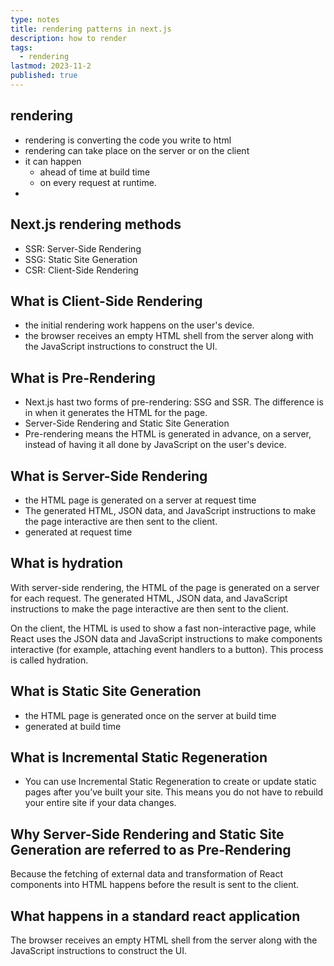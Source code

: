 ```yaml
---
type: notes
title: rendering patterns in next.js
description: how to render
tags:
  - rendering
lastmod: 2023-11-2
published: true
---
```


## rendering

- rendering is converting the code you write to html
- rendering can take place on the server or on the client
- it can happen
  - ahead of time at build time
  - on every request at runtime.
-

## Next.js rendering methods

- SSR: Server-Side Rendering
- SSG: Static Site Generation
- CSR: Client-Side Rendering

## What is Client-Side Rendering

- the initial rendering work happens on the user's device.
- the browser receives an empty HTML shell from the server along with the JavaScript instructions to construct the UI.

## What is Pre-Rendering

- Next.js hast two forms of pre-rendering: SSG and SSR. The difference is in when it generates the HTML for the page.
- Server-Side Rendering and Static Site Generation
- Pre-rendering means the HTML is generated in advance, on a server, instead of having it all done by JavaScript on the user's device.

## What is Server-Side Rendering

- the HTML page is generated on a server at request time
- The generated HTML, JSON data, and JavaScript instructions to make the page interactive are then sent to the client.
- generated at request time

## What is hydration

With server-side rendering, the HTML of the page is generated on a server for each request. The generated HTML, JSON data, and JavaScript instructions to make the page interactive are then sent to the client.

On the client, the HTML is used to show a fast non-interactive page, while React uses the JSON data and JavaScript instructions to make components interactive (for example, attaching event handlers to a button). This process is called hydration.

## What is Static Site Generation

- the HTML page is generated once on the server at build time
- generated at build time

## What is Incremental Static Regeneration

- You can use Incremental Static Regeneration to create or update static pages after you’ve built your site. This means you do not have to rebuild your entire site if your data changes.

## Why Server-Side Rendering and Static Site Generation are referred to as Pre-Rendering

Because the fetching of external data and transformation of React components into HTML happens before the result is sent to the client.

## What happens in a standard react application

The browser receives an empty HTML shell from the server along with the JavaScript instructions to construct the UI.
